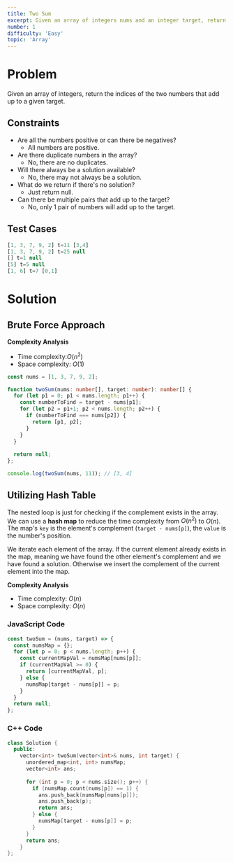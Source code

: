 ```yaml
---
title: Two Sum
excerpt: Given an array of integers nums and an integer target, return indices of the two numbers such that they add up to target.
number: 1
difficulty: 'Easy'
topic: 'Array'
---
```


<LeetCodeLink 
  link="https://leetcode.com/problems/two-sum/"
  title="Two Sum - LeetCode" 
  description="Given an array of integers nums and an integer target, return indices of the two numbers such that they add up to target. You may assume that each input would have exactly one solution, and you may not use the same element twice. You can return the answer in any order."
/>

# Problem

Given an array of integers, return the indices of the two numbers that add up to a given target.

## Constraints

- Are all the numbers positive or can there be negatives?
    - All numbers are positive.
- Are there duplicate numbers in the array?
    - No, there are no duplicates.
- Will there always be a solution available?
    - No, there may not always be a solution.
- What do we return if there's no solution?
    - Just return null.
- Can there be multiple pairs that add up to the target?
    - No, only 1 pair of numbers will add up to the target.

## Test Cases

```jsx
[1, 3, 7, 9, 2] t=11 [3,4]
[1, 3, 7, 9, 2] t=25 null
[] t=1 null
[5] t=5 null
[1, 6] t=7 [0,1]
```

# Solution

## Brute Force Approach

**Complexity Analysis**

- Time complexity:$O(n^2)$
- Space complexity: $O(1)$

```typescript
const nums = [1, 3, 7, 9, 2];

function twoSum(nums: number[], target: number): number[] {
  for (let p1 = 0; p1 < nums.length; p1++) {
    const numberToFind = target - nums[p1];
    for (let p2 = p1+1; p2 < nums.length; p2++) {
      if (numberToFind === nums[p2]) {
        return [p1, p2];
      }
    }
  }
    
  return null;
};

console.log(twoSum(nums, 11)); // [3, 4]
```

## Utilizing Hash Table

The nested loop is just for checking if the complement exists in the array. 
We can use a **hash map** to reduce the time complexity from $O(n^2)$ to $O(n)$. 
The map's `key` is the element's complement (`target - nums[p]`), the `value` is the number's position.

We iterate each element of the array. 
If the current element already exists in the map, meaning we have found the other element's complement and we have found a solution. 
Otherwise we insert the complement of the current element into the map.

**Complexity Analysis**

- Time complexity: $O(n)$
- Space complexity: $O(n)$

### JavaScript Code
```jsx
const twoSum = (nums, target) => {
  const numsMap = {};
  for (let p = 0; p < nums.length; p++) {
    const currentMapVal = numsMap[nums[p]];
    if (currentMapVal >= 0) {
      return [currentMapVal, p];
    } else {
      numsMap[target - nums[p]] = p;
    }
  }
  return null;
};
```

### C++ Code
```cpp
class Solution {
  public:
    vector<int> twoSum(vector<int>& nums, int target) {
      unordered_map<int, int> numsMap;
      vector<int> ans;
        
      for (int p = 0; p < nums.size(); p++) {
        if (numsMap.count(nums[p]) == 1) {
          ans.push_back(numsMap[nums[p]]);
          ans.push_back(p);
          return ans;
        } else {
          numsMap[target - nums[p]] = p;
        }
      }
      return ans;
    }
};
```